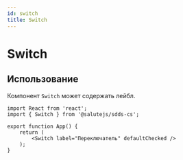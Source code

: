 ```yaml
---
id: switch
title: Switch
---
```



# Switch
<Description name="Switch" />
<PropsTable name="Switch" include={['defaultChecked']} />

## Использование
Компонент `Switch` может содержать лейбл.

```tsx live
import React from 'react';
import { Switch } from '@salutejs/sdds-cs';

export function App() {
    return (
        <Switch label="Переключатель" defaultChecked />
    );
}
```

